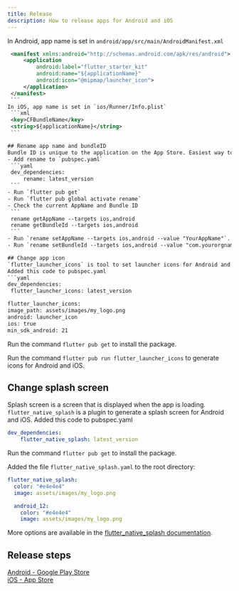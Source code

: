 ```yaml
---
title: Release
description: How to release apps for Android and iOS
---
```

In Android, app name is set in `android/app/src/main/AndroidManifest.xml`
   ```xml
    <manifest xmlns:android="http://schemas.android.com/apk/res/android">
        <application
            android:label="flutter_starter_kit"
            android:name="${applicationName}"
            android:icon="@mipmap/launcher_icon">
        </application>
    </manifest>
    ```
In iOS, app name is set in `ios/Runner/Info.plist`
    ```xml
    <key>CFBundleName</key>
    <string>${applicationName}</string>
    ```

## Rename app name and bundleID
Bundle ID is unique to the application on the App Store. Easiest way to update the default bundleID is to use <a href="https://pub.dev/packages/rename" target="_blank">rename</a> tool.
- Add rename to `pubspec.yaml`
    ```yaml
    dev_dependencies:
        rename: latest_version
    ```
- Run `flutter pub get`
- Run `flutter pub global activate rename`
- Check the current AppName and Bundle ID
    ```
    rename getAppName --targets ios,android
    rename getBundleId --targets ios,android
    ```
- Run `rename setAppName --targets ios,android --value "YourAppName"`. For iOS, this will update the `CFBundleName` in `Info.plist`. For Android, this will update the `android:label` in `AndroidManifest.xml`.
- Run `rename setBundleId --targets ios,android --value "com.yourorgname.yourappname"`. For iOS, this will update the PRODUCT_BUNDLE_IDENTIFIER. For Android, it will update the `applicationId` in app's `build.gradle`.

## Change app icon
`flutter_launcher_icons` is tool to set launcher icons for Android and iOS.
Added this code to pubspec.yaml
```yaml
dev_dependencies:
    flutter_launcher_icons: latest_version

flutter_launcher_icons:
  image_path: assets/images/my_logo.png
  android: launcher_icon
  ios: true
  min_sdk_android: 21
```
Run the command `flutter pub get` to install the package.

Run the command `flutter pub run flutter_launcher_icons` to generate icons for Android and iOS. 

## Change splash screen
Splash screen is a screen that is displayed when the app is loading. `flutter_native_splash` is a plugin to generate a splash screen for Android and iOS. 
Added this code to pubspec.yaml
```yaml
dev_dependencies:
    flutter_native_splash: latest_version
```
Run the command `flutter pub get` to install the package.

Added the file `flutter_native_splash.yaml` to the root directory:
```yaml
flutter_native_splash:
  color: "#e4e4e4"
  image: assets/images/my_logo.png

  android_12:
    color: "#e4e4e4"
    image: assets/images/my_logo.png
```

More options are available in the <a href="https://pub.dev/packages/flutter_native_splash" target="_blank" rel="noopener noreferrer">flutter_native_splash documentation</a>.

## Release steps
<a href="https://docs.flutter.dev/deployment/android" target="_blank" rel="noopener noreferrer">Android - Google Play Store</a>
<br/>
<a href="https://docs.flutter.dev/deployment/ios" target="_blank" rel="noopener noreferrer">iOS - App Store</a>
